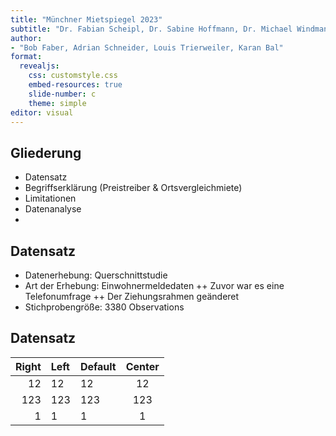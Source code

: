 ```yaml
---
title: "Münchner Mietspiegel 2023"
subtitle: "Dr. Fabian Scheipl, Dr. Sabine Hoffmann, Dr. Michael Windmann, Lisa Kleinlein"
author: 
- "Bob Faber, Adrian Schneider, Louis Trierweiler, Karan Bal"
format:
  revealjs:
    css: customstyle.css
    embed-resources: true
    slide-number: c
    theme: simple
editor: visual
---
```


## Gliederung

::: incremental
- Datensatz
- Begriffserklärung (Preistreiber & Ortsvergleichmiete)
- Limitationen
- Datenanalyse
- 
:::


## Datensatz

+ Datenerhebung: Querschnittstudie
+ Art der Erhebung: Einwohnermeldedaten
++ Zuvor war es eine Telefonumfrage
++ Der Ziehungsrahmen geänderet
+ Stichprobengröße: 3380 Observations


## Datensatz

| Right | Left | Default | Center |
|------:|:-----|---------|:------:|
|   12  |  12  |    12   |    12  |
|  123  |  123 |   123   |   123  |
|    1  |    1 |     1   |     1  |

